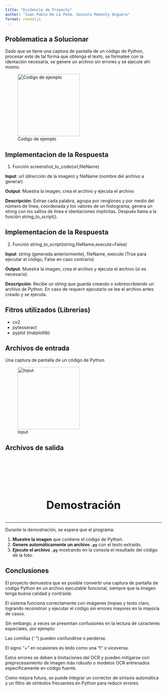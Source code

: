 ```yaml
---
title: "Evidencia de Proyecto"
author: "Juan Pablo De La Peña, Gonzalo Makenly Higuera"
format: revealjs
---
```


## Problematica a Solucionar

Dado que se tiene una captura de pantalla de un código de Python, procesar este de tal forma que obtenga el texto, se formatee con la identación necesaria, se genere un archivo sin errores y se ejecute ahí mismo.  

![Codigo de ejemplo](figures\codpy.png){width=200}

## Implementacion de la Respuesta

1. Función screenshot_to_code(url,fileName)

**Input**: url (dirección de la imagen) y fileName (nombre del archivo a generar)

**Output**: Muestra la imagen, crea el archivo y ejecuta el archivo

**Descripción**: Extrae cada palabra, agrupa por renglones y por medio del número de línea, coordenada y los valores de un histograma, genera un string con los saltos de línea e identaciones implícitas. Después llama a la función string_to_script().

## Implementacion de la Respuesta

2. Función string_to_script(string,fileName,execute=False) 

**Input**: string (generada anteriormente), fileName, execute (True para ejecutar el código, False en caso contrario)

**Output**: Muestra la imagen, crea el archivo y ejecuta el archivo (si es necesario).

**Descripción**: Recibe un string que guarda creando o sobrescribiendo un archivo de Python. En caso de requerir ejecutarlo se lee el archivo antes creado y se ejecuta. 

## Fitros utilizados (Librerias)

* cv2
* pytesseract
* pyplot (matplotlib)

## Archivos de entrada

Una captura de pantalla de un código de Python 

![Input](figures\codpy.png){width=200}

## Archivos de salida

<div style="text-align: center; font-size: 2.5em; margin-top: 150px;">
<b>Demostración</b>
</div>

---

Durante la demostración, se espera que el programa:

1. **Muestre la imagen** que contiene el código de Python.  
2. **Genere automáticamente un archivo `.py`** con el texto extraído.  
3. **Ejecute el archivo `.py`** mostrando en la consola el resultado del código de la foto.

## Conclusiones

El proyecto demuestra que es posible convertir una captura de pantalla de código Python en un archivo ejecutable funcional, siempre que la imagen tenga buena calidad y contraste.

El sistema funciona correctamente con imágenes limpias y texto claro, logrando reconstruir y ejecutar el código sin errores mayores en la mayoría de casos.

Sin embargo, a veces se presentan confusiones en la lectura de caracteres especiales, por ejemplo:

Las comillas (‘ ”) pueden confundirse o perderse.

El signo “+” en ocasiones es leído como una “t” o viceversa.

Estos errores se deben a limitaciones del OCR y pueden mitigarse con preprocesamiento de imagen más robusto o modelos OCR entrenados específicamente en código fuente.

Como mejora futura, se puede integrar un corrector de sintaxis automática y un filtro de símbolos frecuentes en Python para reducir errores.

